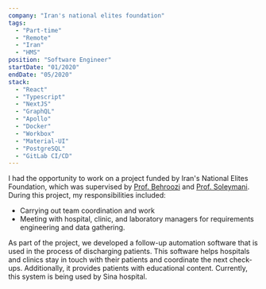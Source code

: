 ```yaml
---
company: "Iran's national elites foundation"
tags:
  - "Part-time"
  - "Remote"
  - "Iran"
  - "HMS"
position: "Software Engineer"
startDate: "01/2020"
endDate: "05/2020"
stack:
  - "React"
  - "Typescript"
  - "NextJS"
  - "GraphQL"
  - "Apollo"
  - "Docker"
  - "Workbox"
  - "Material-UI"
  - "PostgreSQL"
  - "GitLab CI/CD"
---
```


I had the opportunity to work on a project funded by Iran's National Elites Foundation, which was supervised by
[Prof. Behroozi](http://ee.sharif.edu/~behroozi/) and [Prof. Soleymani](http://sharif.edu/~soleymani/).
During this project, my responsibilities included:

- Carrying out team coordination and work
- Meeting with hospital, clinic, and laboratory managers for requirements engineering and data gathering.

As part of the project, we developed a follow-up automation software that is used in the process of discharging patients.
This software helps hospitals and clinics stay in touch with their patients and coordinate the next check-ups.
Additionally, it provides patients with educational content. Currently, this system is being used by Sina hospital.
